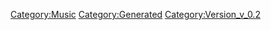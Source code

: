 {{Music
 |Name=君に届け→
 |ID=132
 |Cov=133
 |Cd=4
 |Nam=126
 |Div=126
 |Ma=1
 |SerieId=3
 |SerieLogoId=3
 |WavId=133
 |VariationId=0
 |Dsc=126
 |Strt=10
 |ValkyrieBattle=1
 |ValkyrieIntro=1
 |ValkyrieIntroSky=1
 |DivaSolo=1
 |DivaMulti=1
 |Exp=1
 |OfficialName=君に届け→
 |VocalName=Fire Bomber
 |Description=作品：マクロス7<br /><br />歌手：Fire Bomber<br /><br />作詞：M.MEG<br />作曲：M.PROJECT
 |StoryTitle=
 |StoryDesc=
 |BuyURL=https://recochoku.jp/song/S20141956/single?ds=34295745
 |BannerId=2
 |AnmStoreURL=https://anime.dmkt-sp.jp/animestore/ci_pc?workId=20597
}}
[[Category:Music]]
[[Category:Generated]]
[[Category:Version_v_0.2]]
